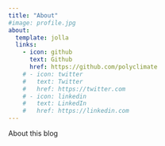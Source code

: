 ```yaml
---
title: "About"
#image: profile.jpg
about:
  template: jolla
  links:
    - icon: github
      text: Github
      href: https://github.com/polyclimate
    # - icon: twitter
    #   text: Twitter
    #   href: https://twitter.com
    # - icon: linkedin
    #   text: LinkedIn
    #   href: https://linkedin.com
---
```


About this blog
